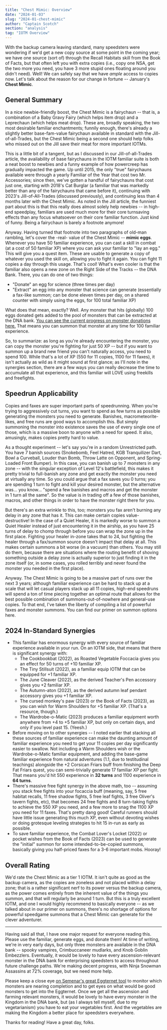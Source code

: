 ```yaml
---
title: "Chest Mimic: Overview"
date: "2024-01-03"
slug: "2024-01-chest-mimic"
author: "Captain Scotch"
section: "analysis"
tag: "IOTM Overview"
---
```

With the backup camera leaving standard, many speedsters were wondering if we'd get a new copy source at some point in the coming year; we have one source (sort of) through the Recall Habitats skill from the Book of Facts, but that often left you with extra copies (i.e., copy one NSA, get the two more you need, you have 3 more stupid ones floating around you didn't need). Well! We can safely say that we have *ample* access to copies now. Let's talk about the reason for our change in fortune -- January's **Chest Mimic**.

## General Summary

In a nice newbie-friendly boost, the Chest Mimic is a fairychaun -- that is, a combination of a Baby Gravy Fairy (which helps item drop) and a Leprechaun (which helps meat drop). These are, broadly speaking, the two most desirable familiar enchantments; funnily enough, there's already a slightly better base-fam-value fairychaun available in standard with the Jill-of-all-Trades, but the Chest Mimic being a second one should help folks who missed out on the Jill save their meat for more important IOTMs. 

This is a little bit of a tangent, but as I discussed in our <Link to="/analysis/2023-10-jill/">Jill-of-all-Trades article</Link>, the availability of base fairychauns in the IOTM familiar suite is both a neat boost to newbies and a funny example of how powercreep has gradually impacted the game. Up until 2015, the only "true" fairychauns available were through a yearly Familiar of the Year that cost two Mr. Accessories; since then, we've gotten a handful of fairychauns that cost just one, starting with 2018's Cat Burglar (a familiar that was markedly better than any of the fairychauns that came before it), continuing with 2023's Jill-of-All-Trades (discussed previously), and continuing less than 4 months later with the Chest Mimic. As noted in the Jill article, the funniest part about this is that this really does almost solely help newbies -- in high-end speedplay, familiars are used much more for their core turnsaving effects than any focus whatsoever on their core familiar function. Just kind of funny. Being a fairychaun is barely a footnote anymore!

Anyway. Having turned that footnote into two paragraphs of old-man rambling, let's cover the -real- value of the Chest Mimic -- **mimic eggs**. Whenever you have 50 familiar experience, you can cast a skill in combat (at a cost of 50 familiar XP) where you can ask your familiar to "lay an egg." This will give you a quest item. These are usable to generate a copy of whatever you used the skill on, allowing you to fight it again. You can fight 11 copies a day through this usage. That's cool! What's even cooler is that the familiar also opens a new zone on the Right Side of the Tracks -- the DNA Bank. There, you can do one of two things:

- "Donate" an egg for science (three times per day)
- "Extract" an egg into any monster that science can generate (essentially a fax-like summon; can be done eleven times per day, on a shared counter with simply using the eggs, for 100 total familiar XP)

What does that mean, exactly? Well. Any monster that hits (globally) 100 eggs donated gets added to the pool of monsters that can be extracted at the DNA bank. [You can see the current progress on monster donations here.](https://semenar.am/kol/eggnet_monitor/) That means you can summon that monster at any time for 100 familiar experience. 

So, to summarize: as long as you're already encountering the monster, you can copy the monster you're fighting for just 50 XP -- but if you want to summon up a brand new friend you can't naturally access, you need to spend 100. While that's a lot of XP (550 for 11 copies, 1100 for 11 faxes), it isn't actually as wild as it might sound at first glance; as I'll note in the synergies section, there are a few ways you can really decrease the time to accumulate all that experience, and this familiar will LOVE using freekills and freefights.

## Speedrun Applicability

Copies and faxes are super important parts of speedrunning. When you're trying to aggressively cut turns, you want to spend as few turns as possible generating the monsters you need to generate. Banishes, macrometeorite-likes, and free runs are good ways to accomplish this. But simply summoning the monster into existence saves the use of every single one of those, which is a massive boon to anyone with a need for speed. It also, amusingly, makes copies pretty hard to value. 

As a thought experiment -- let's say you're in a random Unrestricted path. You have 7 banish sources (Snokebomb, Feel Hatred, KGB Tranquilizer Dart, Bowl a Curveball, Louder than Bomb, Throw Latte on Opponent, and Spring-Loaded Front Bumper). In this case, you can banish up to 7 monsters in any zone -- with the singular exception of Level 12's battlefield, this makes it pretty trivial to full-banish any zone and get exactly the monster you need at virtually any time. So you could argue that a fax saves you 0 turns; you are spending 1 turn to fight and kill your desired monster, but the alternative was... you know... "spend a few banishes and macros and get the monster in 1 turn all the same". So the value is in trading off a few of those banishes, macros, and other things in order to have the monster right there for you. 

But there's an extra wrinkle to this, too; monsters you fax aren't burning any delay in any zone that has it. This can make certain copies value-destructive! In the case of a Quiet Healer, it is markedly worse to summon a Quiet Healer instead of just encountering it in the airship, as you have 25 turns of delay to chomp through before you can wrap the zone up in the first place. Fighting your healer in-zone takes that to 24, but fighting the healer through a fax/summon source doesn't impact that delay at all. This makes certain summons a bit worse (in a vacuum) than others. You may still do them, because there are situations where the routing benefit of shoving something outside a delay zone is actually superior to just finding it in the zone itself (or, in some cases, you rolled terribly and never found the monster you needed in the first place). 

Anyway. The Chest Mimic is going to be a massive part of runs over the next 3 years; although familiar experience can be hard to stack up at a scale that will let casual players stack up all 11 copies, high-end speedruns will spend a ton of time piecing together an optimal route that allows for the best possible combination of summons-out-of-nowhere and general-use copies. To that end, I've taken the liberty of compiling a list of powerful faxes and monster summons. You can find <Link to="/analysis/faxes-and-summons/">our primer on summon options here</Link>.

## 2024 In-Standard Synergies

- This familiar has enormous synergy with every source of familiar experience available in your run. On an IOTM side, that means that there is significant synergy with:
    - The Cookbookbat (2022), as Roasted Vegetable Foccacia gives you an effect for 50 turns of +10 familiar XP.
    - The Tiny Stillsuit (2022), as a familiar equip IOTM that can be equipped for +1 familiar XP.
    - The June Cleaver (2022), as the derived Teacher's Pen accessory gives you +2 familiar XP.
    - The Autumn-aton (2022), as the derived autumn leaf pendant accessory gives you +1 familiar XP.
    - The cursed monkey's paw (2023) or the Book of Facts (2023), as you can wish for Warm Shoulders for +5 familiar XP. (That's a resource, though.)
    - The Wardrobe-o-Matic (2023) produces a familiar equipment worth anywhere from +4 to +5 familiar XP, but only on certain days, and only if you level past 15. (Yeesh.)
- Before moving on to other synergies -- I noted earlier that stacking all these sources of familiar experience can make the daunting amount of familiar experience you need to get your 11 copies per day significantly easier to swallow. Not including a Warm Shoulders wish or the Wardrobe-o-Matic familiar equipment, and adding the base-game familiar experience from natural adventures (1.1, due to testitudinal teachings) alongside the +2 Corsican Friars buff from finishing the Deep Fat Friars quest, you can semi-trivially generate 17 familiar XP per fight. That means you'd hit 550 experience in **32 turns** and 1100 experience in **64 turns**. 
- There's massive free fight synergy in the above math, too -- assuming you stack free fights into your focaccia buff (meaning, say, 5 free habitat recalls, 11 free shadow fights, 5 free leaf fights, 3 free Oliver's tavern fights, etc), that becomes 24 free fights and 8 turn-taking fights to achieve the 550 XP you need, and a few more to snag the 1100 XP you need for 11 faxes. That's pretty dang good! Careful runners should have little issue generating this much XP, even without devoting wishes or doing grotesque leveling strategies to hit 15 in-run as early as possible.
- To save familiar experience, the Combat Lover's Locket (2022) or pocket wishes from the Book of Facts (2023) can be used to generate the "initial" summon for some intended-to-be-copied summons, basically giving you half-priced faxes for a 3-6 important mobs. Hooray!

## Overall Rating

We'd rate the Chest Mimic as a tier 1 IOTM. It isn't quite as good as the backup camera, as the copies are zoneless and not placed within a delay zone; that is a rather significant nerf to its power versus the backup camera, as the power comes entirely from the inherent value of the things you summon, and that will regularly be around 1 turn. But this is a truly excellent IOTM, and one I would highly recommend to basically everyone -- as we talked about in <Link to="/analysis/faxes-and-summons/">our primer on summons</Link>, there's no shortage of options for powerful speedgame summons that a Chest Mimic can generate for the clever adventurer.

--- 

Having said all that, I have one major request for everyone reading this. Please use the familiar, generate eggs, and donate them! At time of writing, we're in very early days, but only three monsters are available in the DNA bank -- spooky vampires, Crimbuccaneer mudlarks, and Knob Goblin Embezzlers. Eventually, it would be lovely to have every ascension-relevant monster in the DNA bank for enterprising speedsters to access throughout future challenge paths. We're making decent progress, with Ninja Snowman Assassins at 72% coverage, but we need more help. 

Please keep a close eye [on Semenar's great Eggternet tool](https://semenar.am/kol/eggnet_monitor/) to monitor which monsters are nearing completion and to get eyes on what would be good monsters to get into the Eggternet. Once we get all the ascension and farming relevant monsters, it would be lovely to have every monster in the Kingdom in the DNA bank, but (as I always tell myself, due to my vegetarianism) you have to eat your vegetables first. And the vegetables are making the Kingdom a better place for speedsters everywhere.

Thanks for reading! Have a great day, folks.